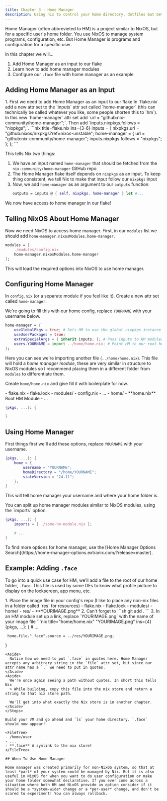 ```yaml
---
title: Chapter 3 - Home Manager
description: Using nix to control your home directory, dotfiles but better!
---
```



Home Manager (often abbrevieted to HM) is a project similar to NixOS, but for a specific user's home folder. You use NixOS to manage system programs, configuration, etc. But Home Manager is programs and configuration for a specific user.

In this chapter we will...

1. Add Home Manager as an input to our flake
2. Learn how to add home manager modules
3. Configure our `.face` file with home manager as an example

## Adding Home Manager as an Input

<Steps>
1. First we need to add Home Manager as an input to our flake
   In `flake.nix` add a new attr set to the `inputs` attr set called `home-manager` (this can technically be called whatever you like, some people shorten this to `hm`). In this new `home-manager` attr set add `url = "github:nix-community/home-manager";`. Then add `inputs.nixpkgs.follows = "nixpkgs";`.
    ```nix title=flake.nix ins={3-6}
    inputs = {
        nixpkgs.url = "github:nixos/nixpkgs?ref=nixos-unstable";
        home-manager = {
            url = "github:nix-community/home-manager";
            inputs.nixpkgs.follows = "nixpkgs";
        };
    };
    ```
     
   This tells Nix two things:
   1. We have an input named `home-manager` that should be fetched from the `nix-community/home-manager` GitHub repo
   2. The Home Manager flake itself depends on `nixpkgs` as an input. To keep thing consistent, we tell Nix to make that input follow our `nixpkgs` input
2. Now, we add `home-manager` as an argument to our `outputs` function:
   ```nix title=flake.nix ins=", home-manager"
   outputs = inputs @ { self, nixpkgs, home-manager } let #...
   ```
</Steps>
  
We now have access to home manager in our flake!

## Telling NixOS About Home Manager

Now we need NixOS to access home manager. First, in our `modules` list we should add `home-manager.nixosModules.home-manager`. 

```nix title=flake.nix ins={3}
modules = [
    ./modules/config.nix
    home-manager.nixosModules.home-manager
];
```

This will load the required options into NixOS to use home manager.

## Configuring Home Manager

In `config.nix` (or a separate module if you feel like it). Create a new attr set called `home-manager`. 

We're going to fill this with our home config, replace `YOURNAME` with your username below.

```nix title=config.nix "YOURNAME"
home-manager = {
    useGlobalPkgs = true; # Sets HM to use the global nixpkgs instance
    useUserPackages = true;
    extraSpecialArgs = { inherit inputs; }; # Pass inputs to HM modules too
    users.YOURNAME = import ../home/home.nix; # Point HM to our root home manager module for user "YOURNAME"
};
```

Here you can see we're importing another file (`../home/home.nix`). This file will hold a *home manager module*, these are very similar in structure to NixOS modules so I recommend placing them in a different folder from `modules` to differentiate them.

Create `home/home.nix` and give fill it with boilerplate for now.

<FileTree>
- flake.nix
- flake.lock
- modules/
  - config.nix
  - ...
- home/
  - **home.nix** Root HM Module
  - ...
</FileTree>

```nix title=home/home.nix 
{pkgs, ...}: {

}
```

## Using Home Manager

First things first we'll add these options, replace `YOURNAME` with your username.

```nix title=home/home.nix "YOURNAME" ins={2-6}
{pkgs, ...}: {
    home = {
        username = "YOURNAME";
        homeDirectory = "/home/YOURNAME";
        stateVersion = "24.11";
    };
}
```

This will tell home manager your username and where your home folder is.

<Aside>
You can split up home manager modules similar to NixOS modules, using the `imports` option.

```nix title=home/home.nix ins={2} "./some-hm-module.nix"
{pkgs, ...}: {
    imports = [ ./some-hm-module.nix ];

    # ...
}
```
</Aside>

<Aside title="Explore More!" type="tip">
To find more options for home manager, use the [Home Manager Options Search](https://home-manager-options.extranix.com/?release=master).
</Aside>

<LinkCard target="_blank" title="Home Manager Option Search" href="https://home-manager-options.extranix.com/?release=master" />

## Example: Adding `.face`

To go into a quick use case for HM, we'll add a file to the root of our home folder, `.face`. This file is used by some DEs to know what profile picture to display on the lockscreen, app menu, etc.

<Steps>
1. Place the image file in your config's repo (I like to place any non-nix files in a folder called `res` for resources)
   <FileTree>
   - flake.nix
   - flake.lock
   - modules/
   - home/
   - res/
     - **YOURIMAGE.png**
   </FileTree>
2. Can't forget to
   ```sh
   git add .
   ```
3. In an HM module set up a link, replace `YOURIMAGE.png` with the name of your image file
   ```nix title="home/home.nix" "YOURIMAGE.png" ins={4}
   {pkgs, ...}: {
     # ...

     home.file.".face".source = ../res/YOURIMAGE.png;
   }
   ```
   <Aside>
     Notice how we need to put `.face` in quotes here. Home Manager accepts any arbitrary string in the `file` attr set, but since our attr name has a `.` we need to put in quotes.
   </Aside>
   <Aside>
     We're once again seeing a path without quotes. In short this tells Nix
     > While building, copy this file into the nix store and return a string to that nix store path.
     
     We'll get into what exactly the Nix store is in another chapter.
   </Aside>
</Steps>

Build your VM and go ahead and `ls` your home directory. `.face` should now appear!

<FileTree>
- /home/user
  - ...
  - **.face** A symlink to the nix store!
</FileTree>

## When To Use Home Manager

Home manager was created primarily for non-NixOS system, so that at least *part* of your system could be managed by Nix. But it is also useful in NixOS for when you want to do user configuration or make your home folder somewhat declarative. If you ever come across a situation where both HM and NixOS provide an option consider if it should be a *system-wide* change or a *per-user* change, and don't be scared to experiment! You can always rollback.
